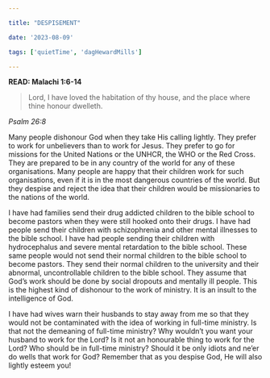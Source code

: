 ```yaml
---

title: "DESPISEMENT"

date: '2023-08-09'

tags: ['quietTime', 'dagHewardMills']

---
```


**READ: Malachi 1:6-14**

>Lord, I have loved the habitation of thy house, and the place where thine honour dwelleth. 

*Psalm 26:8*

Many people dishonour God when they take His calling lightly. They prefer to work for unbelievers than to work for Jesus. They prefer to go for missions for the United Nations or the UNHCR, the WHO or the Red Cross. They are prepared to be in any country of the world for any of these organisations. Many people are happy that their children work for such organisations, even if it is in the most dangerous countries of the world. But they despise and reject the idea that their children would be missionaries to the nations of the world. 

I have had families send their drug addicted children to the bible school to become pastors when they were still hooked onto their drugs. I have had people send their children with schizophrenia and other mental illnesses to the bible school. I have had people sending their children with hydrocephalus and severe mental retardation to the bible school. These same people would not send their normal children to the bible school to become pastors. They send their normal children to the university and their abnormal, uncontrollable children to the bible school. They assume that God’s work should be done by social dropouts and mentally ill people. This is the highest kind of dishonour to the work of ministry. It is an insult to the intelligence of God.

I have had wives warn their husbands to stay away from me so that they would not be contaminated with the idea of working in full-time ministry. Is that not the demeaning of full-time ministry? Why wouldn’t you want your husband to work for the Lord? Is it not an honourable thing to work for the Lord? Who should be in full-time ministry? Should it be only idiots and ne’er do wells that work for God? Remember that as you despise God, He will also lightly esteem you! 
